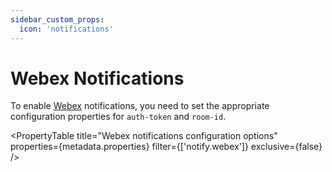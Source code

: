 ```yaml
---
sidebar_custom_props:
  icon: 'notifications'
---
```


# Webex Notifications

To enable [Webex](https://www.webex.com/) notifications, you need to set the appropriate configuration properties for `auth-token` and `room-id`.

<PropertyTable
  title="Webex notifications configuration options"
  properties={metadata.properties}
  filter={['notify.webex']}
  exclusive={false}
/>
